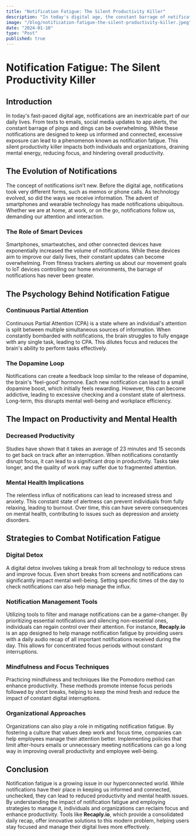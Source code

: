 ```yaml
---
title: "Notification Fatigue: The Silent Productivity Killer"
description: "In today's digital age, the constant barrage of notifications can lead to a phenomenon known as notification fatigue. This state of continuous partial attention and constant alertness can significantly hinder productivity and mental well-being. The article explores the evolution of notifications, the psychological impact, and the detrimental effects on productivity and mental health. It also offers strategies to combat this issue, such as digital detoxes, notification management tools like **Recaply.io**, and mindfulness techniques. By understanding and managing notification fatigue, individuals and organizations can reclaim focus and enhance productivity."
image: "/blog/notification-fatigue-the-silent-productivity-killer.jpeg"
date: "2024-01-10"
type: "Post"
published: true
---
```


# Notification Fatigue: The Silent Productivity Killer

## Introduction

In today's fast-paced digital age, notifications are an inextricable part of our daily lives. From texts to emails, social media updates to app alerts, the constant barrage of pings and dings can be overwhelming. While these notifications are designed to keep us informed and connected, excessive exposure can lead to a phenomenon known as notification fatigue. This silent productivity killer impacts both individuals and organizations, draining mental energy, reducing focus, and hindering overall productivity.

## The Evolution of Notifications

The concept of notifications isn’t new. Before the digital age, notifications took very different forms, such as memos or phone calls. As technology evolved, so did the ways we receive information. The advent of smartphones and wearable technology has made notifications ubiquitous. Whether we are at home, at work, or on the go, notifications follow us, demanding our attention and interaction.

### The Role of Smart Devices

Smartphones, smartwatches, and other connected devices have exponentially increased the volume of notifications. While these devices aim to improve our daily lives, their constant updates can become overwhelming. From fitness trackers alerting us about our movement goals to IoT devices controlling our home environments, the barrage of notifications has never been greater.

## The Psychology Behind Notification Fatigue

### Continuous Partial Attention

Continuous Partial Attention (CPA) is a state where an individual's attention is split between multiple simultaneous sources of information. When constantly bombarded with notifications, the brain struggles to fully engage with any single task, leading to CPA. This dilutes focus and reduces the brain's ability to perform tasks effectively.

### The Dopamine Loop

Notifications can create a feedback loop similar to the release of dopamine, the brain's 'feel-good' hormone. Each new notification can lead to a small dopamine boost, which initially feels rewarding. However, this can become addictive, leading to excessive checking and a constant state of alertness. Long-term, this disrupts mental well-being and workplace efficiency.

## The Impact on Productivity and Mental Health

### Decreased Productivity

Studies have shown that it takes an average of 23 minutes and 15 seconds to get back on track after an interruption. When notifications constantly disrupt focus, it can lead to a significant drop in productivity. Tasks take longer, and the quality of work may suffer due to fragmented attention.

### Mental Health Implications

The relentless influx of notifications can lead to increased stress and anxiety. This constant state of alertness can prevent individuals from fully relaxing, leading to burnout. Over time, this can have severe consequences on mental health, contributing to issues such as depression and anxiety disorders.

## Strategies to Combat Notification Fatigue

### Digital Detox

A digital detox involves taking a break from all technology to reduce stress and improve focus. Even short breaks from screens and notifications can significantly impact mental well-being. Setting specific times of the day to check notifications can also help manage the influx.

### Notification Management Tools

Utilizing tools to filter and manage notifications can be a game-changer. By prioritizing essential notifications and silencing non-essential ones, individuals can regain control over their attention. For instance, **Recaply.io** is an app designed to help manage notification fatigue by providing users with a daily audio recap of all important notifications received during the day. This allows for concentrated focus periods without constant interruptions.

### Mindfulness and Focus Techniques

Practicing mindfulness and techniques like the Pomodoro method can enhance productivity. These methods promote intense focus periods followed by short breaks, helping to keep the mind fresh and reduce the impact of constant digital interruptions.

### Organizational Approaches

Organizations can also play a role in mitigating notification fatigue. By fostering a culture that values deep work and focus time, companies can help employees manage their attention better. Implementing policies that limit after-hours emails or unnecessary meeting notifications can go a long way in improving overall productivity and employee well-being.

## Conclusion

Notification fatigue is a growing issue in our hyperconnected world. While notifications have their place in keeping us informed and connected, unchecked, they can lead to reduced productivity and mental health issues. By understanding the impact of notification fatigue and employing strategies to manage it, individuals and organizations can reclaim focus and enhance productivity. Tools like **Recaply.io**, which provide a consolidated daily recap, offer innovative solutions to this modern problem, helping users stay focused and manage their digital lives more effectively.
